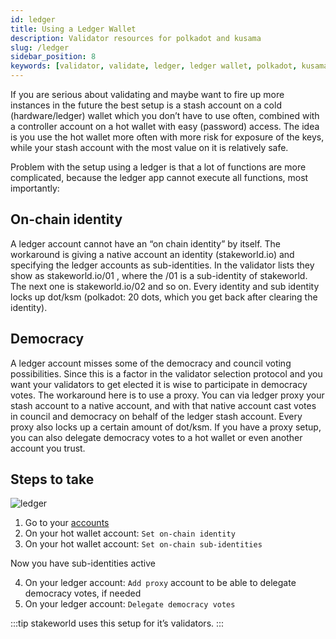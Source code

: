 ```yaml
---
id: ledger
title: Using a Ledger Wallet
description: Validator resources for polkadot and kusama
slug: /ledger
sidebar_position: 8
keywords: [validator, validate, ledger, ledger wallet, polkadot, kusama]
---
```


If you are serious about validating and maybe want to fire up more instances in the future the best setup is a stash account on a cold (hardware/ledger) wallet which you don’t have to use often, combined with a controller account on a hot wallet with easy (password) access. The idea is you use the hot wallet more often with more risk for exposure of the keys, while your stash account with the most value on it is relatively safe.

Problem with the setup using a ledger is that a lot of functions are more complicated, because the ledger app cannot execute all functions, most importantly:

## On-chain identity

A ledger account cannot have an “on chain identity” by itself. The workaround is giving a native account an identity (stakeworld.io) and specifying the ledger accounts as sub-identities. In the validator lists they show as stakeworld.io/01 , where the /01 is a sub-identity of stakeworld. The next one is stakeworld.io/02 and so on. Every identity and sub identity locks up dot/ksm (polkadot: 20 dots, which you get back after clearing the identity).


## Democracy

A ledger account misses some of the democracy and council voting possibilities. Since this is a factor in the validator selection protocol and you want your validators to get elected it is wise to participate in democracy votes. The workaround here is to use a proxy. You can via ledger proxy your stash account to a native account, and with that native account cast votes in council and democracy on behalf of the ledger stash account. Every proxy also locks up a certain amount of dot/ksm.
If you have a proxy setup, you can also delegate democracy votes to a hot wallet or even another account you trust.

## Steps to take
![ledger](/img/ledger.png)

1. Go to your [accounts](https://polkadot.js.org/apps/?rpc=wss%3A%2F%2Fkusama-rpc.polkadot.io#/accounts)
2. On your hot wallet account: `Set on-chain identity`
3. On your hot wallet account: `Set on-chain sub-identities`

Now you have sub-identities active

4. On your ledger account: `Add proxy` account to be able to delegate democracy votes, if needed
5. On your ledger account: `Delegate democracy votes`

:::tip
stakeworld uses this setup for it’s validators.
:::

